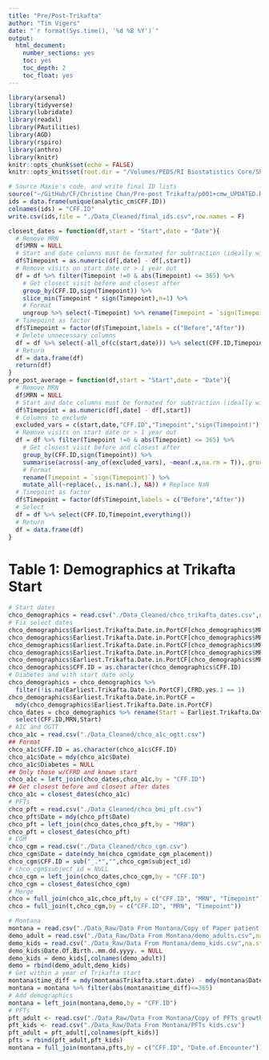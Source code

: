 ```yaml
---
title: "Pre/Post-Trikafta"
author: "Tim Vigers"
date: "`r format(Sys.time(), '%d %B %Y')`"
output:
  html_document:
    number_sections: yes
    toc: yes
    toc_depth: 2
    toc_float: yes
---
```


```r
library(arsenal)
library(tidyverse)
library(lubridate)
library(readxl)
library(PAutilities)
library(AGD)
library(rspiro)
library(anthro)
library(knitr)
knitr::opts_chunk$set(echo = FALSE)
knitr::opts_knit$set(root.dir = "/Volumes/PEDS/RI Biostatistics Core/Shared/Shared Projects/Vigers/CF/Christine Chan/Prepost Triakfta")
```

```r
# Source Maxie's code, and write final ID lists
source("~/GitHub/CF/Christine Chan/Pre-post Trikafta/p001+cmw_UPDATED.R")
ids = data.frame(unique(analytic_cm$CFF.ID))
colnames(ids) = "CFF.ID"
write.csv(ids,file = "./Data_Cleaned/final_ids.csv",row.names = F)
```

```r
closest_dates = function(df,start = "Start",date = "Date"){
  # Remove MRN
  df$MRN = NULL
  # Start and date columns must be formated for subtraction (ideally with lubridate)
  df$Timepoint = as.numeric(df[,date] - df[,start])
  # Remove visits on start date or > 1 year out
  df = df %>% filter(Timepoint !=0 & abs(Timepoint) <= 365) %>% 
    # Get closest visit before and closest after
    group_by(CFF.ID,sign(Timepoint)) %>%
    slice_min(Timepoint * sign(Timepoint),n=1) %>% 
    # Format
    ungroup %>% select(-Timepoint) %>% rename(Timepoint = `sign(Timepoint)`)
  # Timepoint as factor
  df$Timepoint = factor(df$Timepoint,labels = c("Before","After"))
  # Delete unnecessary columns
  df = df %>% select(-all_of(c(start,date))) %>% select(CFF.ID,Timepoint,everything())
  # Return
  df = data.frame(df)
  return(df)
} 
pre_post_average = function(df,start = "Start",date = "Date"){
  # Remove MRN
  df$MRN = NULL
  # Start and date columns must be formated for subtraction (ideally with lubridate)
  df$Timepoint = as.numeric(df[,date] - df[,start])
  # Columns to exclude
  excluded_vars = c(start,date,"CFF.ID","Timepoint","sign(Timepoint)")
  # Remove visits on start date or > 1 year out
  df = df %>% filter(Timepoint !=0 & abs(Timepoint) <= 365) %>% 
    # Get closest visit before and closest after
    group_by(CFF.ID,sign(Timepoint)) %>%
    summarise(across(-any_of(excluded_vars), ~mean(.x,na.rm = T)),.groups = "drop") %>%
    # Format
    rename(Timepoint = `sign(Timepoint)`) %>%
    mutate_all(~replace(., is.nan(.), NA)) # Replace NaN
  # Timepoint as factor
  df$Timepoint = factor(df$Timepoint,labels = c("Before","After"))
  # Select
  df = df %>% select(CFF.ID,Timepoint,everything())
  # Return
  df = data.frame(df)
}
```

# Table 1: Demographics at Trikafta Start

```r
# Start dates
chco_demographics = read.csv("./Data_Cleaned/chco_trikafta_dates.csv",na.strings = "")
# Fix select dates
chco_demographics$Earliest.Trikafta.Date.in.PortCF[chco_demographics$MRN =="1053930"] = "12/1/2019"
chco_demographics$Earliest.Trikafta.Date.in.PortCF[chco_demographics$MRN =="1695512"] = "12/12/2019"
chco_demographics$Earliest.Trikafta.Date.in.PortCF[chco_demographics$MRN =="815274"] = "12/13/2019"
chco_demographics$Earliest.Trikafta.Date.in.PortCF[chco_demographics$MRN =="1078408"] = "3/9/2020"
chco_demographics$Earliest.Trikafta.Date.in.PortCF[chco_demographics$MRN =="899717"] = "2/14/2020"
chco_demographics$CFF.ID = as.character(chco_demographics$CFF.ID)
# Diabetes and with start date only
chco_demographics = chco_demographics %>% 
  filter(!is.na(Earliest.Trikafta.Date.in.PortCF),CFRD.yes.1 == 1)
chco_demographics$Earliest.Trikafta.Date.in.PortCF = 
  mdy(chco_demographics$Earliest.Trikafta.Date.in.PortCF)
chco_dates = chco_demographics %>% rename(Start = Earliest.Trikafta.Date.in.PortCF) %>%
  select(CFF.ID,MRN,Start)
# A1C and OGTT
chco_a1c = read.csv("./Data_Cleaned/chco_a1c_ogtt.csv")
## Format
chco_a1c$CFF.ID = as.character(chco_a1c$CFF.ID)
chco_a1c$Date = mdy(chco_a1c$Date)
chco_a1c$Diabetes = NULL
## Only those w/CFRD and known start
chco_a1c = left_join(chco_dates,chco_a1c,by = "CFF.ID")
## Get closest before and closest after dates
chco_a1c = closest_dates(chco_a1c)
# PFTs
chco_pft = read.csv("./Data_Cleaned/chco_bmi_pft.csv")
chco_pft$Date = mdy(chco_pft$Date)
chco_pft = left_join(chco_dates,chco_pft,by = "MRN")
chco_pft = closest_dates(chco_pft)
# CGM
chco_cgm = read.csv("./Data_Cleaned/chco_cgm.csv")
chco_cgm$Date = date(mdy_hm(chco_cgm$date_cgm_placement))
chco_cgm$CFF.ID = sub("_.*","",chco_cgm$subject_id)
# chco_cgm$subject_id = NULL
chco_cgm = left_join(chco_dates,chco_cgm,by = "CFF.ID")
chco_cgm = closest_dates(chco_cgm)
# Merge
chco = full_join(chco_a1c,chco_pft,by = c("CFF.ID", "MRN", "Timepoint"))
chco = full_join(t,chco_cgm,by = c("CFF.ID", "MRN", "Timepoint"))

# Montana
montana = read.csv("./Data_Raw/Data From Montana/Copy of Paper patient population glycemic (+hofer).csv",na.strings = "")
demo_adult = read.csv("./Data_Raw/Data From Montana/demo_adults.csv",na.strings = "")
demo_kids = read.csv("./Data_Raw/Data From Montana/demo_kids.csv",na.strings = "")
demo_kids$Date.Of.Birth..mm.dd.yyyy. = NULL
demo_kids = demo_kids[,colnames(demo_adult)]
demo = rbind(demo_adult,demo_kids)
# Get within a year of Trikafta start
montana$time_diff = mdy(montana$Trikafta.start.date) - mdy(montana$Date.of.Encounter)
montana = montana %>% filter(abs(montana$time_diff)<=365)
# Add demographics
montana = left_join(montana,demo,by = "CFF.ID")
# PFTs
pft_adult <- read.csv("./Data_Raw/Data From Montana/Copy of PFTs growth adult (+hofer).csv")
pft_kids <- read.csv("./Data_Raw/Data From Montana/PFTs kids.csv")
pft_adult = pft_adult[,colnames(pft_kids)]
pfts = rbind(pft_adult,pft_kids)
montana = full_join(montana,pfts,by = c("CFF.ID", "Date.of.Encounter"))
```

